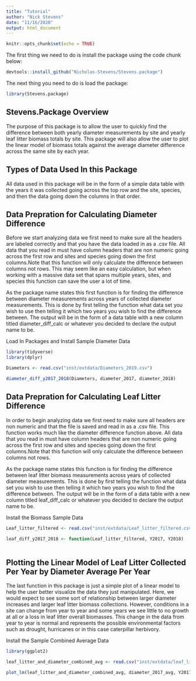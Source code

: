 ```yaml
---
title: "Tutorial"
author: "Nick Stevens"
date: "11/16/2020"
output: html_document
---
```


```r
knitr::opts_chunk$set(echo = TRUE)
```

The first thing we need to do is install the package using the code chunk below:

```r
devtools::install_github("Nicholas-Stevens/Stevens.package")
```

The next thing you need to do is load the package:

```r
library(Stevens.package)
```

## Stevens.Package Overview

The purpose of this package is to allow the user to quickly find the difference between both yearly diameter measurements by site and yearly leaf litter biomass totals by site. This package will also allow the user to plot the linear model of biomass totals against the average diameter difference across the same site by each year. 

## Types of Data Used In this Package

All data used in this package will be in the form of a simple data table with the years it was collected going across the top row and the site, species, and then the data going down the columns in that order.  

## Data Prepration for Calculating Diameter Difference

Before we start analyzing data we first need to make sure all the headers are labeled correctly and that you have the data loaded in as a .csv file. All data that you read in must have column headers that are non numeric going across the first row and sites and species going down the first columns.Note that this function will only calculate the difference between columns not rows. This may seem like an easy calculation, but when working with a massive data set that spans multiple years, sites, and species this function can save the user a lot of time. 

As the package name states this first function is for finding the difference between diameter measurements across years of collected diameter measurements. This is done by first telling the function what data set you wish to use then telling it which two years you wish to find the difference between. The output will be in the form of a data table with a new column titled diameter_diff_calc or whatever you decided to declare the output name to be.  

Load In Packages and Install Sample Diameter Data

```r

library(tidyverse)
library(dplyr)

Diameters <- read.csv("inst/extdata/Diameters_2019.csv")
```

```r

diameter_diff_y2017_2018(Diameters, diameter_2017, diameter_2018)

```

## Data Prepration for Calculating Leaf Litter Difference

In order to begin analyzing data we first need to make sure all headers are non numeric and that the file is saved and read in as a .csv file. This function works much like the diameter difference function above. All data that you read in must have column headers that are non numeric going across the first row and sites and species going down the first columns.Note that this function will only calculate the difference between columns not rows. 

As the package name states this function is for finding the difference between leaf litter biomass measurements across years of collected diameter measurements. This is done by first telling the function what data set you wish to use then telling it which two years you wish to find the difference between. The output will be in the form of a data table with a new column titled leaf_diff_calc or whatever you decided to declare the output name to be. 

Install the Biomass Sample Data

```r

Leaf_litter_filtered <- read.csv("inst/extdata/Leaf_litter_filtered.csv")

```

```r
leaf_diff_y2017_2018 <- function(Leaf_litter_filtered, Y2017, Y2018)
  
```


## Plotting the Linear Model of Leaf Litter Collected Per Year by Diameter Average Per Year

The last function in this package is just a simple plot of a linear model to help the user better visualize the data they just manipulated. Here, we would expect to see some sort of relationship between larger diameter increases and larger leaf litter biomass collections. However, conditions in a site can change from year to year and some years we see little to no growth at all or a loss in leaf litter overall biomasses. This change in the data from year to year is normal and represents the possible environmental factors such as drought, hurricanes or in this case caterpillar herbivory.     


Install the Sample Combined Average Data

```r

library(ggplot2)

leaf_litter_and_diameter_combined_avg <- read.csv("inst/extdata/leaf_litter_and_diameter_combined_avg.csv")

```

```r

plot_lm(leaf_litter_and_diameter_combined_avg, diameter_2017_avg, Y2017)

```

